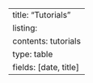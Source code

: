 ---
title: "Tutorials"
listing:
    contents: tutorials
    type: table
    fields: [date, title]
---